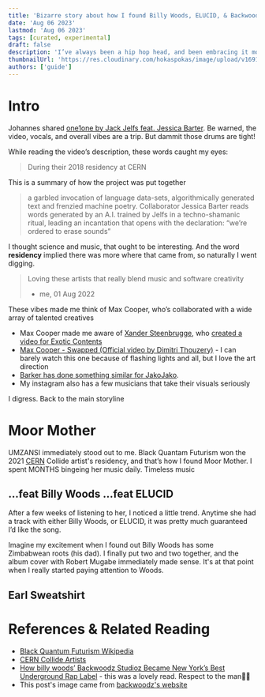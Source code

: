 ```yaml
---
title: 'Bizarre story about how I found Billy Woods, ELUCID, & Backwoodz studios'
date: 'Aug 06 2023'
lastmod: 'Aug 06 2023'
tags: [curated, experimental]
draft: false
description: 'I’ve always been a hip hop head, and been embracing it more lately. But the path to finding this pocket of alternative hip hop that quickly became dear to me was quite a twisty road.'
thumbnailUrl: 'https://res.cloudinary.com/hokaspokas/image/upload/v1691308722/goosebumpsfm/army.png'
authors: ['guide']
---
```


# Intro
Johannes shared [one1one by Jack Jelfs feat. Jessica Barter](https://www.youtube.com/watch?v=tNcDM-3lbjI). Be warned, the video, vocals, and overall vibes are a trip. But dammit those drums are tight! 

While reading the video’s description, these words caught my eyes:
>  During their 2018 residency at CERN

This is a summary of how the project was put together
>  a garbled invocation of language data-sets, algorithmically generated text and frenzied machine poetry. Collaborator Jessica Barter reads words generated by an A.I. trained by Jelfs in a techno-shamanic ritual, leading an incantation that opens with the declaration: “we’re ordered to erase sounds”

I thought science and music, that ought to be interesting. And the word **residency** implied there was more where that came from, so naturally I went digging.  

> Loving these artists that really blend music and software creativity
> - me, 01 Aug 2022

These vibes made me think of Max Cooper, who’s collaborated with a wide array of talented creatives
- Max Cooper made me aware of [Xander Steenbrugge](https://www.youtube.com/watch?v=AkKx4Fn02iM&t=1s), who [created a video for Exotic Contents](https://www.youtube.com/watch?v=G55lrhUIezk)
- [Max Cooper - Swapped \(Official video by Dimitri Thouzery\)](https://www.youtube.com/watch?v=VRR1GWP9IT0) - I can barely watch this one because of flashing lights and all, but I love the art direction
- [Barker has done something similar for JakoJako](https://www.youtube.com/watch?v=81rpWqo8Si8).
- My instagram also has a few musicians that take their visuals seriously

I digress. Back to the main storyline

# Moor Mother
UMZANSI immediately stood out to me. Black Quantam Futurism won the 2021 [CERN](https://en.wikipedia.org/wiki/CERN) Collide artist's residency, and that’s how I found Moor Mother. I spent MONTHS bingeing her music daily. Timeless music 

## …feat Billy Woods …feat ELUCID
After a few weeks of listening to her, I noticed a little trend. Anytime she had a track with either Billy Woods, or ELUCID, it was pretty much guaranteed I’d like the song.

Imagine my excitement when I found out Billy Woods has some Zimbabwean roots (his dad).
I finally put two and two together, and the album cover with Robert Mugabe immediately made sense.
It's at that point when I really started paying attention to Woods.

## Earl Sweatshirt

# References & Related Reading
- [Black Quantum Futurism Wikipedia](https://en.wikipedia.org/wiki/Black_Quantum_Futurism)
- [CERN Collide Artists](https://arts.cern/programme/collide)
- [How billy woods’ Backwoodz Studioz Became New York’s Best Underground Rap Label](https://pitchfork.com/features/article/how-billy-woods-backwoodz-studioz-became-new-yorks-best-underground-rap-label/) - this was a lovely read. Respect to the man💪🏾
- This post's image came from [backwoodz's website](https://backwoodzstudioz.com/)